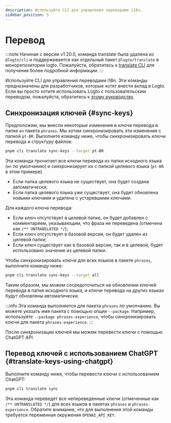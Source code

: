 ```yaml
---
description: Используйте CLI для управления переводами i18n.
sidebar_position: 5
---
```


# Перевод

:::note
Начиная с версии v1.20.0, команда translate была удалена из `@logto/cli` и поддерживается как отдельный пакет `@logto/translate` в монорепозитории logto. Пожалуйста, обратитесь к [translate CLI](/logto-oss/translate-cli/) для получения более подробной информации.
:::

Используйте CLI для управления переводами i18n. Эти команды предназначены для разработчиков, которые хотят внести вклад в Logto. Если вы просто хотите использовать Logto с пользовательским переводом, пожалуйста, обратитесь к [этому руководству](/customization/localized-languages/).

## Синхронизация ключей \{#sync-keys}

Предположим, мы внесли некоторые изменения в ключи перевода в папке `en` пакета `phrases`. Мы хотим синхронизировать эти изменения с папкой `pt-BR`. Выполните команду ниже, чтобы синхронизировать ключи перевода и структуру файлов:

```bash
pnpm cli translate sync-keys --target pt-BR
```

Эта команда прочитает все ключи перевода из папки исходного языка (`en` по умолчанию) и синхронизирует их с папкой целевого языка (`pt-BR` в этом примере).

- Если папка целевого языка не существует, она будет создана автоматически;
- Если папка целевого языка уже существует, она будет обновлена новыми ключами и удалена с устаревшими ключами.

Для каждого ключа перевода:

- Если ключ отсутствует в целевой папке, он будет добавлен с комментарием, указывающим, что фраза не переведена (отмечена как `/** UNTRANSLATED */`);
- Если ключ отсутствует в базовой версии, он будет удален из целевой папки;
- Если ключ существует как в базовой версии, так и в целевой, будет использовано значение из целевой папки.

Чтобы синхронизировать ключи для всех языков в пакете `phrases`, выполните команду ниже:

```bash
pnpm cli translate sync-keys --target all
```

Таким образом, мы можем сосредоточиться на обновлении ключей перевода в папке исходного языка, и ключи перевода на других языках будут обновлены автоматически.

:::info
Эта команда выполняется для пакета `phrases` по умолчанию. Вы можете указать имя пакета с помощью опции `--package`. Например, используйте `--package phrases-experience`, чтобы синхронизировать ключи для пакета `phrases-experience`.
:::

После синхронизации ключей мы можем перевести ключи с помощью ChatGPT API.

## Перевод ключей с использованием ChatGPT \{#translate-keys-using-chatgpt}

Выполните команду ниже, чтобы перевести ключи с использованием ChatGPT:

```bash
pnpm cli translate sync
```

Эта команда переведет все непереведенные ключи (отмеченные как `/** UNTRANSLATED */`) для всех языков в пакетах `phrases` и `phrases-experience`. Обратите внимание, что для выполнения этой команды требуется переменная окружения `OPENAI_API_KEY`.
